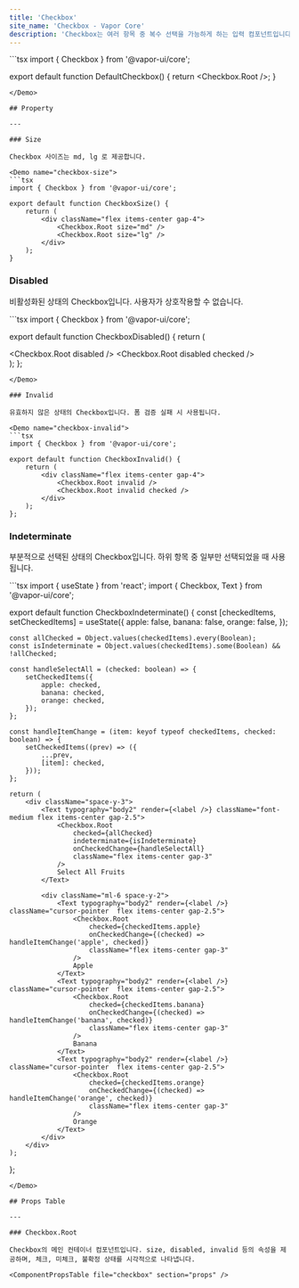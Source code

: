 ```yaml
---
title: 'Checkbox'
site_name: 'Checkbox - Vapor Core'
description: 'Checkbox는 여러 항목 중 복수 선택을 가능하게 하는 입력 컴포넌트입니다.'
---
```


<Demo name="default-checkbox">
```tsx
import { Checkbox } from '@vapor-ui/core';

export default function DefaultCheckbox() {
    return <Checkbox.Root />;
}
```
</Demo>

## Property

---

### Size

Checkbox 사이즈는 md, lg 로 제공합니다.

<Demo name="checkbox-size">
```tsx
import { Checkbox } from '@vapor-ui/core';

export default function CheckboxSize() {
    return (
        <div className="flex items-center gap-4">
            <Checkbox.Root size="md" />
            <Checkbox.Root size="lg" />
        </div>
    );
}
```
</Demo>

### Disabled

비활성화된 상태의 Checkbox입니다. 사용자가 상호작용할 수 없습니다.

<Demo name="checkbox-disabled">
```tsx
import { Checkbox } from '@vapor-ui/core';

export default function CheckboxDisabled() {
    return (
        <div className="flex items-center gap-4">
            <Checkbox.Root disabled />
            <Checkbox.Root disabled checked />
        </div>
    );
};
```
</Demo>

### Invalid

유효하지 않은 상태의 Checkbox입니다. 폼 검증 실패 시 사용됩니다.

<Demo name="checkbox-invalid">
```tsx
import { Checkbox } from '@vapor-ui/core';

export default function CheckboxInvalid() {
    return (
        <div className="flex items-center gap-4">
            <Checkbox.Root invalid />
            <Checkbox.Root invalid checked />
        </div>
    );
};
```
</Demo>

### Indeterminate

부분적으로 선택된 상태의 Checkbox입니다. 하위 항목 중 일부만 선택되었을 때 사용됩니다.

<Demo name="checkbox-indeterminate">
```tsx
import { useState } from 'react';
import { Checkbox, Text } from '@vapor-ui/core';

export default function CheckboxIndeterminate() {
    const [checkedItems, setCheckedItems] = useState({
        apple: false,
        banana: false,
        orange: false,
    });
    
    const allChecked = Object.values(checkedItems).every(Boolean);
    const isIndeterminate = Object.values(checkedItems).some(Boolean) && !allChecked;
    
    const handleSelectAll = (checked: boolean) => {
        setCheckedItems({
            apple: checked,
            banana: checked,
            orange: checked,
        });
    };
    
    const handleItemChange = (item: keyof typeof checkedItems, checked: boolean) => {
        setCheckedItems((prev) => ({
            ...prev,
            [item]: checked,
        }));
    };
    
    return (
        <div className="space-y-3">
            <Text typography="body2" render={<label />} className="font-medium flex items-center gap-2.5">
                <Checkbox.Root
                    checked={allChecked}
                    indeterminate={isIndeterminate}
                    onCheckedChange={handleSelectAll}
                    className="flex items-center gap-3"
                />
                Select All Fruits
            </Text>
            
            <div className="ml-6 space-y-2">
                <Text typography="body2" render={<label />} className="cursor-pointer  flex items-center gap-2.5">
                    <Checkbox.Root
                        checked={checkedItems.apple}
                        onCheckedChange={(checked) => handleItemChange('apple', checked)}
                        className="flex items-center gap-3"
                    />
                    Apple
                </Text>
                <Text typography="body2" render={<label />} className="cursor-pointer  flex items-center gap-2.5">
                    <Checkbox.Root
                        checked={checkedItems.banana}
                        onCheckedChange={(checked) => handleItemChange('banana', checked)}
                        className="flex items-center gap-3"
                    />
                    Banana
                </Text>
                <Text typography="body2" render={<label />} className="cursor-pointer  flex items-center gap-2.5">
                    <Checkbox.Root
                        checked={checkedItems.orange}
                        onCheckedChange={(checked) => handleItemChange('orange', checked)}
                        className="flex items-center gap-3"
                    />
                    Orange
                </Text>
            </div>
        </div>
    );
};
```
</Demo>

## Props Table

---

### Checkbox.Root

Checkbox의 메인 컨테이너 컴포넌트입니다. size, disabled, invalid 등의 속성을 제공하며, 체크, 미체크, 불확정 상태를 시각적으로 나타냅니다.

<ComponentPropsTable file="checkbox" section="props" />

